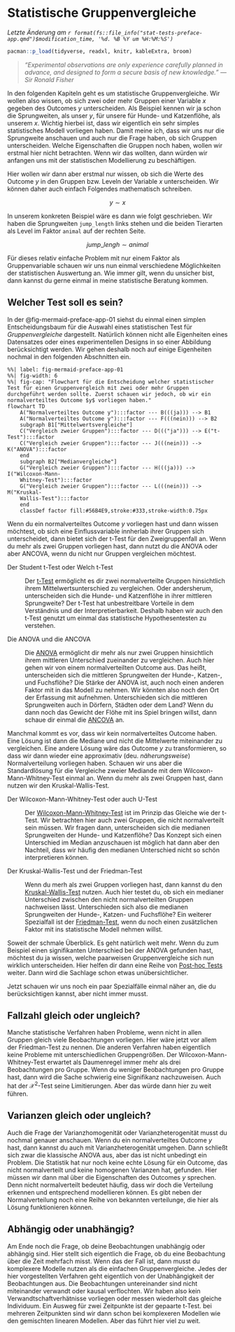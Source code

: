 # Statistische Gruppenvergleiche

*Letzte Änderung am `r format(fs::file_info("stat-tests-preface-app.qmd")$modification_time, '%d. %B %Y um %H:%M:%S')`*

```r
pacman::p_load(tidyverse, readxl, knitr, kableExtra, broom)
```

> *"Experimental observations are only experience carefully planned in advance, and designed to form a secure basis of new knowledge." --- Sir Ronald Fisher*

In den folgenden Kapiteln geht es um statistische Gruppenvergleiche. Wir wollen also wissen, ob sich zwei oder mehr Gruppen einer Variable $x$ gegeben des Outcomes $y$ unterscheiden. Als Beispiel kennen wir ja schon die Sprungweiten, als unser $y$, für unsere für Hunde- und Katzenflöhe, als unserem $x$. Wichtig hierbei ist, dass wir eigentlich ein sehr simples statistisches Modell vorliegen haben. Damit meine ich, dass wir uns nur die Sprungweite anschauen und auch nur die Frage haben, ob sich Gruppen unterscheiden. Welche Eigenschaften die Gruppen noch haben, wollen wir erstmal hier nicht betrachten. Wenn wir das wollten, dann würden wir anfangen uns mit der statistischen Modellierung zu beschäftigen.

Hier wollen wir dann aber erstmal nur wissen, ob sich die Werte des Outcome $y$ in den Gruppen bzw. Leveln der Variable $x$ unterscheiden. Wir können daher auch einfach Folgendes mathematisch schreiben.

$$
y \sim x
$$

In unserem konkreten Beispiel wäre es dann wie folgt geschrieben. Wir haben die Sprungweiten `jump_length` links stehen und die beiden Tierarten als Level im Faktor `animal` auf der rechten Seite.

$$
jump\_lengh \sim animal
$$

Für dieses relativ einfache Problem mit nur einem Faktor als Gruppenvariable schauen wir uns nun einmal verschiedene Möglichkeiten der statistischen Auswertung an. Wie immer gilt, wenn du unsicher bist, dann kannst du gerne einmal in meine statistische Beratung kommen.

## Welcher Test soll es sein?

In der @fig-mermaid-preface-app-01 siehst du einmal einen simplen Entscheidungsbaum für die Auswahl eines statistischen Test für *Gruppenvergleiche* dargestellt. Natürlich können nicht alle Eigenheiten eines Datensatzes oder eines experimentellen Designs in so einer Abbildung berücksichtigt werden. Wir gehen deshalb noch auf einige Eigenheiten nochmal in den folgenden Abschnitten ein.

```mermaid
%%| label: fig-mermaid-preface-app-01
%%| fig-width: 6
%%| fig-cap: "Flowchart für die Entscheidung welcher statistischer Test für einen Gruppenvergleich mit zwei oder mehr Gruppen durchgeführt werden sollte. Zuerst schauen wir jedoch, ob wir ein normalverteiltes Outcome $y$ vorliegen haben."
flowchart TD
    A("Normalverteiltes Outcome y"):::factor --- B(((ja))) --> B1 
    A("Normalverteiltes Outcome y"):::factor --- F(((nein))) --> B2  
    subgraph B1["Mittelwertsvergleiche"]
    C("Vergleich zweier Gruppen"):::factor --- D((("ja"))) --> E("t-Test"):::factor
    C("Vergleich zweier Gruppen"):::factor --- J(((nein))) --> K("ANOVA"):::factor 
    end
    subgraph B2["Medianvergleiche"]
    G("Vergleich zweier Gruppen"):::factor --- H(((ja))) --> I("Wilcoxon-Mann-
    Whitney-Test"):::factor  
    G("Vergleich zweier Gruppen"):::factor --- L(((nein))) --> M("Kruskal-
    Wallis-Test"):::factor  
    end
    classDef factor fill:#56B4E9,stroke:#333,stroke-width:0.75px

```

Wenn du ein normalverteiltes Outcome $y$ vorliegen hast und dann wissen möchtest, ob sich eine Einflussvariable innherlab ihrer Gruppen sich unterscheidet, dann bietet sich der t-Test für den Zweigruppenfall an. Wenn du mehr als zwei Gruppen vorliegen hast, dann nutzt du die ANOVA oder aber ANCOVA, wenn du nicht nur Gruppen vergleichen möchtest.

Der Student t-Test oder Welch t-Test

:   Der [t-Test](#sec-ttest) ermöglicht es dir zwei normalverteilte Gruppen hinsichtlich ihrem Mittelwertsunterschied zu vergleichen. Oder andersherum, unterscheiden sich die Hunde- und Katzenflöhe in ihrer mittleren Sprungweite? Der t-Test hat unbestreitbare Vorteile in dem Verständnis und der Interpretierbarkeit. Deshalb haben wir auch den t-Test genutzt um einmal das statistische Hypothesentesten zu verstehen.

Die ANOVA und die ANCOVA

:   Die [ANOVA](#sec-anova) ermöglicht dir mehr als nur zwei Gruppen hinsichtlich ihrem mittleren Unterschied zueinander zu vergleichen. Auch hier gehen wir von einem normalverteilten Outcome aus. Das heißt, unterscheiden sich die mittleren Sprungweiten der Hunde-, Katzen-, und Fuchsflöhe? Die Stärke der ANOVA ist, auch noch einen anderen Faktor mit in das Modell zu nehmen. Wir könnten also noch den Ort der Erfassung mit aufnehmen. Unterschieden sich die mittleren Sprungweiten auch in Dörfern, Städten oder dem Land? Wenn du dann noch das Gewicht der Flöhe mit ins Spiel bringen willst, dann schaue dir einmal die [ANCOVA](#sec-ancova) an.

Manchmal kommt es vor, dass wir kein normalverteiltes Outcome haben. Eine Lösung ist dann die Mediane und nicht die Mittelwerte miteinander zu vergleichen. Eine andere Lösung wäre das Outcome $y$ zu transformieren, so dass wir dann wieder eine approximativ (deu. *näherungsweise*) Normalverteilung vorliegen haben. Schauen wir uns aber die Standardlösung für die Vergleiche zweier Mediande mit dem Wilcoxon-Mann-Whitney-Test einmal an. Wenn du mehr als zwei Gruppen hast, dann nutzen wir den Kruskal-Wallis-Test.

Der Wilcoxon-Mann-Whitney-Test oder auch U-Test

:   Der [Wilcoxon-Mann-Whitney-Test](#sec-utest) ist im Prinzip das Gleiche wie der t-Test. Wir betrachten hier auch zwei Gruppen, die nicht normalverteilt sein müssen. Wir fragen dann, unterscheiden sich die medianen Sprungweiten der Hunde- und Katzenflöhe? Das Konzept sich einen Unterschied im Median anzuschauen ist möglich hat dann aber den Nachteil, dass wir häufig den medianen Unterschied nicht so schön interpretieren können.

Der Kruskal-Wallis-Test und der Friedman-Test

:   Wenn du merh als zwei Gruppen vorliegen hast, dann kannst du den [Kruskal-Wallis-Test](#sec-kruskal) nutzen. Auch hier testet du, ob sich ein medianer Unterschied zwischen den nicht normalverteilten Gruppen nachweisen lässt. Unterschieden sich also die medianen Sprungweiten der Hunde-, Katzen- und Fuchsflöhe? Ein weiterer Spezialfall ist der [Friedman-Test](#sec-friedman), wenn du noch einen zusätzlichen Faktor mit ins statistische Modell nehmen willst.

Soweit der schmale Überblick. Es geht natürlich weit mehr. Wenn du zum Beispiel einen signifikanten Unterschied bei der ANOVA gefunden hast, möchtest du ja wissen, welche paarweisen Gruppenvergleiche sich nun wirklich unterscheiden. Hier helfen dir dann eine Reihe von [Post-hoc Tests](#sec-posthoc) weiter. Dann wird die Sachlage schon etwas unübersichtlicher.

Jetzt schauen wir uns noch ein paar Spezialfälle einmal näher an, die du berücksichtigen kannst, aber nicht immer musst.

## Fallzahl gleich oder ungleich?

Manche statistische Verfahren haben Probleme, wenn nicht in allen Gruppen gleich viele Beobachtungen vorliegen. Hier wäre jetzt vor allem der Friedman-Test zu nennen. Die anderen Verfahren haben eigentlich keine Probleme mit unterschiedlichen Gruppengrößen. Der Wilcoxon-Mann-Whitney-Test erwartet als Daumenregel immer mehr als drei Beobachtungen pro Gruppe. Wenn du weniger Beobachtungen pro Gruppe hast, dann wird die Sache schwierig eine Signifikanz nachzuweisen. Auch hat der $\mathcal{X}^2$-Test seine Limitierungen. Aber das würde dann hier zu weit führen.

## Varianzen gleich oder ungleich?

Auch die Frage der Varianzhomogenität oder Varianzheterogenität musst du nochmal genauer anschauen. Wenn du ein normalverteiltes Outcome $y$ hast, dann kannst du auch mit Varianzheterogenität umgehen. Dann schließt sich zwar die klassische ANOVA aus, aber das ist nicht unbedingt ein Problem. Die Statistik hat nur noch keine echte Lösung für ein Outcome, das nicht normalverteilt und keine homogenen Varianzen hat, gefunden. Hier müssen wir dann mal über die Eigenschaften des Outcomes $y$ sprechen. Denn nicht normalverteilt bedeutet häufig, dass wir doch die Verteilung erkennen und entsprechend modellieren können. Es gibt neben der Normalverteilung noch eine Reihe von bekannten verteilunge, die hier als Lösung funktionieren können.

## Abhängig oder unabhängig?

Am Ende noch die Frage, ob deine Beobachtungen unabhängig oder abhängig sind. Hier stellt sich eigentlich die Frage, ob du eine Beobachtung über die Zeit mehrfach misst. Wenn das der Fall ist, dann musst du komplexere Modelle nutzen als die einfachen Gruppenvergleiche. Jedes der hier vorgestellten Verfahren geht eigentlich von der Unabhängigkeit der Beobachtungen aus. Die Beobachtungen untereinander sind nicht miteinander verwandt oder kausal verflochten. Wir haben also kein Verwandtschaftverhätnisse vorliegen oder messen wiederholt das gleiche Individuum. Ein Ausweg für zwei Zeitpunkte ist der gepaarte t-Test. bei mehreren Zeitpunkten sind wir dann schon bei komplexeren Modellen wie den gemischten linearen Modellen. Aber das führt hier viel zu weit.

